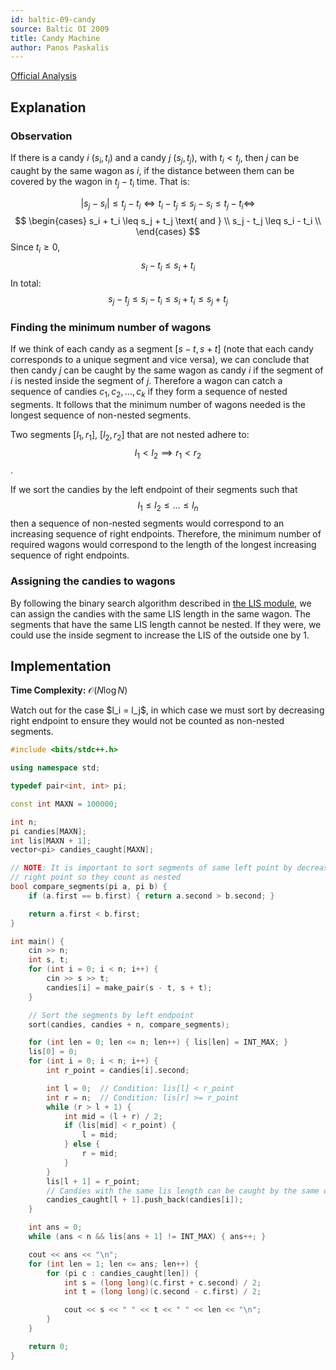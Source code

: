 ```yaml
---
id: baltic-09-candy
source: Baltic OI 2009
title: Candy Machine
author: Panos Paskalis
---
```


[Official Analysis](http://www.csc.kth.se/contest/boi/candy-spoiler.pdf)

## Explanation

### Observation

If there is a candy $i$ $(s_i, t_i)$ and a candy $j$ $(s_j, t_j)$, with
$t_i < t_j$, then $j$ can be caught by the same wagon as $i$, if the distance
between them can be covered by the wagon in $t_j - t_i$ time. That is:

$$
|s_j - s_i| \leq t_j - t_i \iff
t_i - t_j \leq s_j - s_i \leq t_j - t_i \iff
$$
$$
\begin{cases}
    s_i + t_i \leq s_j + t_j \text{ and } \\
    s_j - t_j \leq s_i - t_i \\
\end{cases}
$$
Since $t_i \geq 0$,
$$
s_i - t_i \leq s_i + t_i
$$
In total:
$$
s_j - t_j \leq s_i - t_i \leq s_i + t_i \leq s_j + t_j
$$


### Finding the minimum number of wagons

If we think of each candy as a segment $[s - t, s + t]$
(note that each candy corresponds to a unique segment and vice versa), we can
conclude that then candy $j$ can be caught by the same wagon as candy $i$ if
the segment of $i$ is nested inside the segment of $j$.
Therefore a wagon can catch a sequence of candies $c_1, c_2, ..., c_k$
if they form a sequence of nested segments. It follows that the minimum number
of wagons needed is the longest sequence of non-nested segments.

Two segments $[l_1, r_1]$, $[l_2, r_2]$ that are not nested adhere to:
$$l_1 < l_2 \implies r_1 < r_2$$.


If we sort the candies by the left endpoint of their segments such that
$$
l_1 \leq l_2 \leq ... \leq l_n
$$
then a sequence of non-nested segments would correspond to an increasing
sequence of right endpoints. Therefore, the minimum number of required wagons
would correspond to the length of the longest increasing sequence of right
endpoints.

### Assigning the candies to wagons

By following the binary search algorithm described in
[the LIS module](/gold/lis), we can assign the candies with the same LIS
length in the same wagon. The segments that have the same LIS length cannot be
nested. If they were, we could use the inside segment to increase the LIS of
the outside one by 1.

## Implementation

**Time Complexity:** $\mathcal{O}(N \log N)$

<Warning>
Watch out for the case $l_i = l_j$, in which case we must sort by decreasing
right endpoint to ensure they would not be counted as non-nested segments.
</Warning>

<LanguageSection>
<CPPSection>

```cpp
#include <bits/stdc++.h>

using namespace std;

typedef pair<int, int> pi;

const int MAXN = 100000;

int n;
pi candies[MAXN];
int lis[MAXN + 1];
vector<pi> candies_caught[MAXN];

// NOTE: It is important to sort segments of same left point by decreasing
// right point so they count as nested
bool compare_segments(pi a, pi b) {
	if (a.first == b.first) { return a.second > b.second; }

	return a.first < b.first;
}

int main() {
	cin >> n;
	int s, t;
	for (int i = 0; i < n; i++) {
		cin >> s >> t;
		candies[i] = make_pair(s - t, s + t);
	}

	// Sort the segments by left endpoint
	sort(candies, candies + n, compare_segments);

	for (int len = 0; len <= n; len++) { lis[len] = INT_MAX; }
	lis[0] = 0;
	for (int i = 0; i < n; i++) {
		int r_point = candies[i].second;

		int l = 0;  // Condition: lis[l] < r_point
		int r = n;  // Condition: lis[r] >= r_point
		while (r > l + 1) {
			int mid = (l + r) / 2;
			if (lis[mid] < r_point) {
				l = mid;
			} else {
				r = mid;
			}
		}
		lis[l + 1] = r_point;
		// Candies with the same lis length can be caught by the same wagon
		candies_caught[l + 1].push_back(candies[i]);
	}

	int ans = 0;
	while (ans < n && lis[ans + 1] != INT_MAX) { ans++; }

	cout << ans << "\n";
	for (int len = 1; len <= ans; len++) {
		for (pi c : candies_caught[len]) {
			int s = (long long)(c.first + c.second) / 2;
			int t = (long long)(c.second - c.first) / 2;

			cout << s << " " << t << " " << len << "\n";
		}
	}

	return 0;
}
```

</CPPSection>
</LanguageSection>
